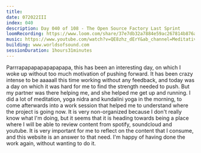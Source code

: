 ```yaml
---
title:
date: 072022III
index: 040
description: Day 040 of 108 - The Open Source Factory Last Sprint
loomRecording: https://www.loom.com/share/37e7db32a7884e59ac267814b876ad91
music: https://www.youtube.com/watch?v=QE8zhz_dErY&ab_channel=MeditativeMind
building: www.worldsofsound.com
sessionDuration: 1hours31minutes
---
```


Parrrapapapapapapapapa, this has been an interesting day, on which I woke up without too much motivation of pushing forward. It has been crazy intense to be aaaaall this time working without any feedback, and today was a day on which it was hard for me to find the strength needed to push. But my partner was there helping me, and she helped me get up and running. I did a lot of meditation, yoga nidra and kundalini yoga in the morning, to come afterwards into a work session that helped me to understand where the project is going now. It is very non-organized because I don't really know what I'm doing, but it seems that it is heading towards being a place where I will be able to review content from spotify, soundcloud and youtube. It is very important for me to reflect on the content that I consume, and this website is an answer to that need. I'm happy of having done the work again, without wanting to do it.
